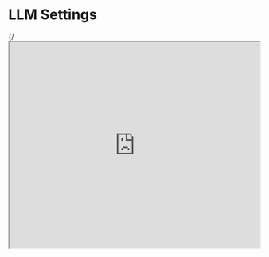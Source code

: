 # LLM Settings


{/*<iframe width="100%"
  height="415px"
  src="https://www.youtube.com/embed/CB0H7esOl68?si=OECAnvgnvJHy0qZ2" allow="accelerometer; autoplay; clipboard-write; encrypted-media; gyroscope; picture-in-picture"
  allowFullScreen
  />*/ }

When designing and testing prompts, you typically interact with the LLM via an API. You can configure a few parameters to get different results for your prompts. Tweaking these settings are important to improve reliability and desirability of responses and it takes  a bit of experimentation to figure out the proper settings for your use cases. Below are the common settings you will come across when using different LLM providers:

**Temperature** - In short, the lower the `temperature`, the more deterministic the results in the sense that the highest probable next token is always picked. Increasing temperature could lead to more randomness, which encourages more diverse or creative outputs. You are essentially increasing the weights of the other possible tokens. In terms of application, you might want to use a lower temperature value for tasks like fact-based QA to encourage more factual and concise responses. For poem generation or other creative tasks, it might be beneficial to increase the temperature value.

**Top P** - A sampling technique with temperature, called nucleus sampling, where you can control how deterministic the model is. If you are looking for exact and factual answers keep this low. If you are looking for more diverse responses, increase to a higher value. If you use Top P it means that only the tokens comprising the `top_p` probability mass are considered for responses, so a low `top_p` value selects the most confident responses. This means that a high `top_p` value will enable the model to look at more possible words, including less likely ones, leading to more diverse outputs. 

The general recommendation is to alter temperature or Top P but not both.

**Max Length** - You can manage the number of tokens the model generates by adjusting the `max length`. Specifying a max length helps you prevent long or irrelevant responses and control costs.

**Stop Sequences** - A `stop sequence` is a string that stops the model from generating tokens. Specifying stop sequences is another way to control the length and structure of the model's response. For example, you can tell the model to generate lists that have no more than 10 items by adding "11" as a stop sequence.

**Frequency Penalty** - The `frequency penalty` applies a penalty on the next token proportional to how many times that token already appeared in the response and prompt. The higher the frequency penalty, the less likely a word will appear again. This setting reduces the repetition of words in the model's response by giving tokens that appear more a higher penalty.

**Presence Penalty** - The `presence penalty` also applies a penalty on repeated tokens but, unlike the frequency penalty, the penalty is the same for all repeated tokens. A token that appears twice and a token that appears 10 times are penalized the same. This setting prevents the model from repeating phrases too often in its response. If you want the model to generate diverse or creative text, you might want to use a higher presence penalty. Or, if you need the model to stay focused, try using a lower presence penalty.

Similar to `temperature` and `top_p`, the general recommendation is to alter the frequency or presence penalty but not both.

Before starting with some basic examples, keep in mind that your results may vary depending on the version of LLM you use.
